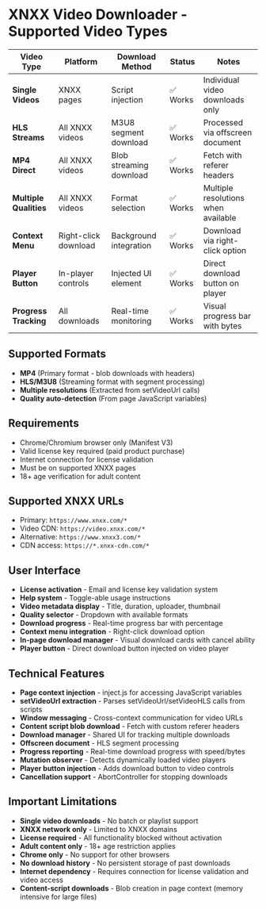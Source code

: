 # XNXX Video Downloader - Supported Video Types

| Video Type             | Platform                | Download Method         | Status     | Notes                              |
| ---------------------- | ----------------------- | ----------------------- | ---------- | ---------------------------------- |
| **Single Videos**      | XNXX pages              | Script injection        | ✅ Works   | Individual video downloads only    |
| **HLS Streams**        | All XNXX videos         | M3U8 segment download   | ✅ Works   | Processed via offscreen document   |
| **MP4 Direct**         | All XNXX videos         | Blob streaming download | ✅ Works   | Fetch with referer headers         |
| **Multiple Qualities** | All XNXX videos         | Format selection        | ✅ Works   | Multiple resolutions when available|
| **Context Menu**       | Right-click download    | Background integration  | ✅ Works   | Download via right-click option    |
| **Player Button**      | In-player controls      | Injected UI element     | ✅ Works   | Direct download button on player   |
| **Progress Tracking**  | All downloads           | Real-time monitoring    | ✅ Works   | Visual progress bar with bytes     |

## Supported Formats

- **MP4** (Primary format - blob downloads with headers)
- **HLS/M3U8** (Streaming format with segment processing)
- **Multiple resolutions** (Extracted from setVideoUrl calls)
- **Quality auto-detection** (From page JavaScript variables)

## Requirements

- Chrome/Chromium browser only (Manifest V3)
- Valid license key required (paid product purchase)
- Internet connection for license validation
- Must be on supported XNXX pages
- 18+ age verification for adult content

## Supported XNXX URLs

- Primary: `https://www.xnxx.com/*`
- Video CDN: `https://video.xnxx.com/*`
- Alternative: `https://www.xnxx3.com/*`
- CDN access: `https://*.xnxx-cdn.com/*`

## User Interface

- **License activation** - Email and license key validation system
- **Help system** - Toggle-able usage instructions
- **Video metadata display** - Title, duration, uploader, thumbnail
- **Quality selector** - Dropdown with available formats
- **Download progress** - Real-time progress bar with percentage
- **Context menu integration** - Right-click download option
- **In-page download manager** - Visual download cards with cancel ability
- **Player button** - Direct download button injected on video player

## Technical Features

- **Page context injection** - inject.js for accessing JavaScript variables
- **setVideoUrl extraction** - Parses setVideoUrl/setVideoHLS calls from scripts
- **Window messaging** - Cross-context communication for video URLs
- **Content script blob download** - Fetch with custom referer headers
- **Download manager** - Shared UI for tracking multiple downloads
- **Offscreen document** - HLS segment processing
- **Progress reporting** - Real-time download progress with speed/bytes
- **Mutation observer** - Detects dynamically loaded video players
- **Player button injection** - Adds download button to video controls
- **Cancellation support** - AbortController for stopping downloads

## Important Limitations

- **Single video downloads** - No batch or playlist support
- **XNXX network only** - Limited to XNXX domains
- **License required** - All functionality blocked without activation
- **Adult content only** - 18+ age restriction applies
- **Chrome only** - No support for other browsers
- **No download history** - No persistent storage of past downloads
- **Internet dependency** - Requires connection for license validation and video access
- **Content-script downloads** - Blob creation in page context (memory intensive for large files)
